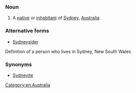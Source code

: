 ===Noun===
{{en-noun}}

# A [[native]] or [[inhabitant]] of [[Sydney]], [[Australia]].

===Alternative forms===
* [[Sydneysider]]
Definition of a person who lives in Sydney, New South Wales


===Synonyms===
* [[Sydneyite]]

[[Category:en:Australia]]